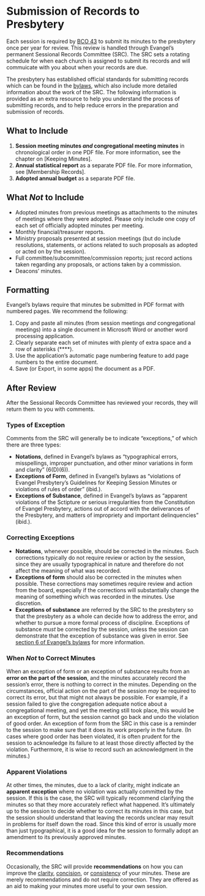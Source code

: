 # Submission of Records to Presbytery

Each session is required by [BCO 43](https://evangel.pressbooks.com/chapter/43-general-review-and-control/) to submit its minutes to the presbytery once per year for review. This review is handled through Evangel's permanent Sessional Records Committee (SRC). The SRC sets a rotating schedule for when each church is assigned to submit its records and will commuicate with you about when your records are due.

The presbytery has established official standards for submitting records which can be found in the [bylaws](https://evangelpresbytery.com/wp-content/uploads/2021/06/EvangelPresbyteryBylaws_2021_06_03.pdf), which also include more detailed information about the work of the SRC. The following information is provided as an extra resource to help you understand the process of submitting records, and to help reduce errors in the preparation and submission of records.

## What to Include

1. **Session meeting minutes *and* congregational meeting minutes** in chronological order in one PDF file. For more information, see the chapter on [Keeping Minutes].
2. **Annual statistical report** as a separate PDF file. For more information, see [Membership Records].
3. **Adopted annual budget** as a separate PDF file.

## What *Not* to Include

* Adopted minutes from previous meetings as attachments to the minutes of meetings where they were adopted. Please only include one copy of each set of officially adopted minutes per meeting.
* Monthly financial/treasurer reports.
* Ministry proposals presented at session meetings (but do include resolutions, statements, or actions related to such proposals as adopted or acted on by the session).
* Full committee/subcommittee/commission reports; just record actions taken regarding any proposals, or actions taken by a commission.
* Deacons’ minutes.

## Formatting

Evangel's bylaws require that minutes be submitted in PDF format with numbered pages. We recommend the following:

1. Copy and paste all minutes (from session meetings *and* congregational meetings) into a single document in Microsoft Word or another word processing application.
2. Clearly separate each set of minutes with plenty of extra space and a row of asterisks (\*\*\*\*).
3. Use the application's automatic page numbering feature to add page numbers to the entire document.
4. Save (or Export, in some apps) the document as a PDF.

## After Review

After the Sessional Records Committee has reviewed your records, they will return them to you with comments.

### Types of Exception

Comments from the SRC will generally be to indicate "exceptions," of which there are three types:

* **Notations**, defined in Evangel's bylaws as "typographical errors, misspellings, improper punctuation, and other minor variations in form and clarity" (6(D)(6)).
* **Exceptions of Form**, defined in Evangel's bylaws as "violations of Evangel Presbytery's Guidelines for Keeping Session Minutes or violations of rules of order" (ibid.).
* **Exceptions of Substance**, defined in Evangel's bylaws as "apparent violations of the Sctipture or serious irregularities from the Constitution of Evangel Presbytery, actions out of accord with the deliverances of the Presbytery, and matters of impropriety and important delinquencies" (ibid.).

### Correcting Exceptions

* **Notations**, whenever possible, should be corrected in the minutes. Such corrections typically do not require review or action by the session, since they are usually typographical in nature and therefore do not affect the meaning of what was recorded.
* **Exceptions of form** should also be corrected in the minutes when possible. These corrections may sometimes require review and action from the board, especially if the corrections will substantially change the meaning of something which was recorded in the minutes. Use discretion.
* **Exceptions of substance** are referred by the SRC to the presbytery so that the presbytery as a whole can decide how to address the error, and whether to pursue a more formal process of discipline. Exceptions of substance *must* be corrected by the session, unless the session can demonstrate that the exception of substance was given in error. See [section\ 6 of Evangel's bylaws](https://evangelpresbytery.com/wp-content/uploads/2021/06/EvangelPresbyteryBylaws_2021_06_03.pdf) for more information.

### When *Not* to Correct Minutes

When an exception of form or an exception of substance results from an **error on the part of the session**, and the minutes accurately record the session's error, there is nothing to correct in the minutes. Depending on the circumstances, official action on the part of the session *may* be required to correct its error, but that might not always be possible. For example, if a session failed to give the congregation adequate notice about a congregational meeting, and yet the meeting still took place, this would be an exception of form, but the session cannot go back and undo the violation of good order. An exception of form from the SRC in this case is a reminder to the session to make sure that it does its work properly in the future. (In cases where good order has been violated, it is often prudent for the session to acknowledge its failure to at least those directly affected by the violation. Furthermore, it is wise to record such an acknowledgment in the minutes.)

### Apparent Violations

At other times, the minutes, due to a lack of clarity, might indicate an **apparent exception** where no violation was actually committed by the session. If this is the case, the SRC will typically recommend clarifying the minutes so that they more accurately reflect what happened. It's ultimately up to the session to decide whether to correct its minutes in this case, but the session should understand that leaving the records unclear may result in problems for itself down the road. Since this kind of error is usually more than just typographical, it is a good idea for the session to formally adopt an amendment to its previously approved minutes.

### Recommendations

Occasionally, the SRC will provide **recommendations** on how you can improve the [clarity](#clarity), [concision](#concision), or [consistency](#consistency) of your minutes. These are merely recommendations and do not require correction. They are offered as an aid to making your minutes more useful to your own session.